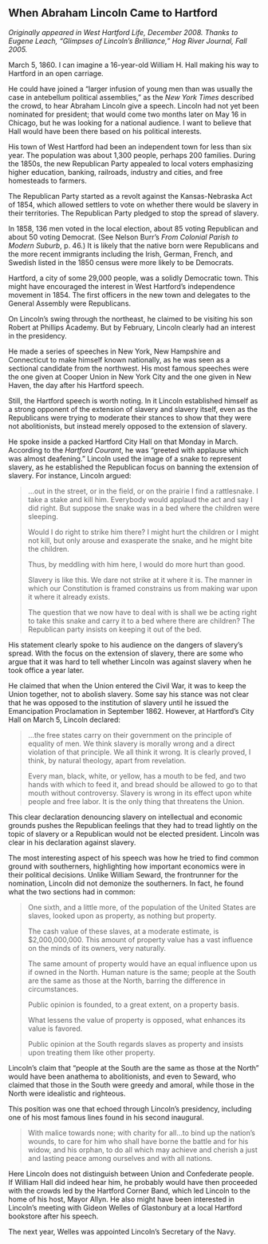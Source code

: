 ## When Abraham Lincoln Came to Hartford {-}

*Originally appeared in West Hartford Life, December 2008. Thanks to Eugene Leach, “Glimpses of Lincoln’s Brilliance,” Hog River Journal, Fall 2005.*

March 5, 1860. I can imagine a 16-year-old William H. Hall making his way to Hartford in an open carriage.

He could have joined a “larger infusion of young men than was usually the case in antebellum political assemblies,” as the *New York Times* described the crowd, to hear Abraham Lincoln give a speech. Lincoln had not yet been nominated for president; that would come two months later on May 16 in Chicago, but he was looking for a national audience. I want to believe that Hall would have been there based on his political interests.

His town of West Hartford had been an independent town for less than six year. The population was about 1,300 people, perhaps 200 families. During the 1850s, the new Republican Party appealed to local voters emphasizing higher education, banking, railroads, industry and cities, and free homesteads to farmers.

The Republican Party started as a revolt against the Kansas-Nebraska Act of 1854, which allowed settlers to vote on whether there would be slavery in their territories. The Republican Party pledged to stop the spread of slavery.

In 1858, 136 men voted in the local election, about 85 voting Republican and about 50 voting Democrat. (See Nelson Burr’s *From Colonial Parish to Modern Suburb*, p. 46.) It is likely that the native born were Republicans and the more recent immigrants including the Irish, German, French, and Swedish listed in the 1850 census were more likely to be Democrats.

Hartford, a city of some 29,000 people, was a solidly Democratic town. This might have encouraged the interest in West Hartford’s independence movement in 1854. The first officers in the new town and delegates to the General Assembly were Republicans.

On Lincoln’s swing through the northeast, he claimed to be visiting his son Robert at Phillips Academy. But by February, Lincoln clearly had an interest in the presidency.

He made a series of speeches in New York, New Hampshire and Connecticut to make himself known nationally, as he was seen as a sectional candidate from the northwest. His most famous speeches were the one given at Cooper Union in New York City and the one given in New Haven, the day after his Hartford speech.

Still, the Hartford speech is worth noting. In it Lincoln established himself as a strong opponent of the extension of slavery and slavery itself, even as the Republicans were trying to moderate their stances to show that they were not abolitionists, but instead merely opposed to the extension of slavery.

He spoke inside a packed Hartford City Hall on that Monday in March. According to the *Hartford Courant*, he was “greeted with applause which was almost deafening.” Lincoln used the image of a snake to represent slavery, as he established the Republican focus on banning the extension of slavery. For instance, Lincoln argued:

> ...out in the street, or in the field, or on the prairie I find a rattlesnake. I take a stake and kill him. Everybody would applaud the act and say I did right. But suppose the snake was in a bed where the children were sleeping.
>
> Would I do right to strike him there? I might hurt the children or I might not kill, but only arouse and exasperate the snake, and he might bite the children.
>
> Thus, by meddling with him here, I would do more hurt than good.
>
> Slavery is like this. We dare not strike at it where it is. The manner in which our Constitution is framed constrains us from making war upon it where it already exists.
>
> The question that we now have to deal with is shall we be acting right to take this snake and carry it to a bed where there are children? The Republican party insists on keeping it out of the bed.

His statement clearly spoke to his audience on the dangers of slavery’s spread. With the focus on the extension of slavery, there are some who argue that it was hard to tell whether Lincoln was against slavery when he took office a year later.

He claimed that when the Union entered the Civil War, it was to keep the Union together, not to abolish slavery. Some say his stance was not clear that he was opposed to the institution of slavery until he issued the Emancipation Proclamation in September 1862. However, at Hartford’s City Hall on March 5, Lincoln declared:

> ...the free states carry on their government on the principle of equality of men. We think slavery is morally wrong and a direct violation of that principle. We all think it wrong. It is clearly proved, I think, by natural theology, apart from revelation.
>
> Every man, black, white, or yellow, has a mouth to be fed, and two hands with which to feed it, and bread should be allowed to go to that mouth without controversy. Slavery is wrong in its effect upon white people and free labor. It is the only thing that threatens the Union.

This clear declaration denouncing slavery on intellectual and economic grounds pushes the Republican feelings that they had to tread lightly on the topic of slavery or a Republican would not be elected president. Lincoln was clear in his declaration against slavery.

The most interesting aspect of his speech was how he tried to find common ground with southerners, highlighting how important economics were in their political decisions. Unlike William Seward, the frontrunner for the nomination, Lincoln did not demonize the southerners. In fact, he found what the two sections had in common:

> One sixth, and a little more, of the population of the United States are slaves, looked upon as property, as nothing but property.
>
> The cash value of these slaves, at a moderate estimate, is $2,000,000,000. This amount of property value has a vast influence on the minds of its owners, very naturally.
>
> The same amount of property would have an equal influence upon us if owned in the North. Human nature is the same; people at the South are the same as those at the North, barring the difference in circumstances.
>
> Public opinion is founded, to a great extent, on a property basis.
>
> What lessens the value of property is opposed, what enhances its value is favored.
>
> Public opinion at the South regards slaves as property and insists upon treating them like other property.

Lincoln’s claim that “people at the South are the same as those at the North” would have been anathema to abolitionists, and even to Seward, who claimed that those in the South were greedy and amoral, while those in the North were idealistic and righteous.

This position was one that echoed through Lincoln’s presidency, including one of his most famous lines found in his second inaugural.

> With malice towards none; with charity for all...to bind up the nation’s wounds, to care for him who shall have borne the battle and for his widow, and his orphan, to do all which may achieve and cherish a just and lasting peace among ourselves and with all nations.

Here Lincoln does not distinguish between Union and Confederate people. If William Hall did indeed hear him, he probably would have then proceeded with the crowds led by the Hartford Corner Band, which led Lincoln to the home of his host, Mayor Allyn. He also might have been interested in Lincoln’s meeting with Gideon Welles of Glastonbury at a local Hartford bookstore after his speech.

The next year, Welles was appointed Lincoln’s Secretary of the Navy.
